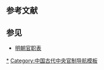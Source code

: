 {{Navbox with collapsible groups
|name = 明朝中央官制
|title = [[明朝]][[明朝官職表|中央官制]]
|state = {{{state<includeonly>|collapsed</includeonly>}}}
|bodyclass = hlist
|selected = {{{1|外}}}

|abbr1 = 内
|group1 = [[内廷]]
|list1 = {{Navbox |child
|group1 = [[宗人府]]
|list1 =
* [[宗人令]]<sup>[[正一品]]</sup>
* 左右[[宗正]]<sup>正一品</sup>
* 左右[[宗人]]<sup>正一品</sup>
* [[經歷司]]
** [[經歷 (官職)|經歷]]<sup>[[正五品]]</sup>
|group2 = [[明朝三公|三公]]
|list2 =
# [[太师]]<sup>正一品</sup>
# [[太傅]]<sup>正一品</sup>
# [[太保]]<sup>正一品</sup>
|group3 = [[明朝三孤|三孤]]
|list3 =
# [[三少|少師]]<sup>[[從一品]]</sup>
# [[三少|少傅]]<sup>從一品</sup>
# [[三少|少保]]<sup>從一品</sup>
|group4 = [[明朝太子三师|太子三师]]
|list4 =
# [[东宫三师|太子太師]]<sup>從一品</sup>
# [[东宫三师|太子太傅]]<sup>從一品</sup>
# [[东宫三师|太子太保]]<sup>從一品</sup>
|group5 = [[明朝太子三少|太子三少]]
|list5 =
# [[东宫三师|太子少師]]<sup>[[正二品]]</sup>
# [[东宫三师|太子少傅]]<sup>正二品</sup>
# [[三少|太子少保]]<sup>正二品</sup>
# [[太子賓客]]<sup>[[正三品]]</sup>
|group6 = [[詹事府]]
|list6 =
* [[詹事]]<sup>正三品</sup>
* [[少詹事]]<sup>[[正四品]]</sup>
* 詹事府[[丞]]<sup>[[正六品]]</sup>
* 左右[[春坊]]
** [[大学士]]<sup>[[正五品]]</sup>
* [[庶子 (官制)|庶子]]<sup>正五品</sup>
* [[谕德]]<sup>正五品</sup>
* [[中允]]<sup>正六品</sup>
* [[赞善]]<sup>[[從六品]]</sup>
* [[司直郎]]<sup>從六品</sup>
* [[司经局]]
** [[洗马]]<sup>[[從五品]]</sup>
|group7 = [[太醫院]]
|list7 =
* [[院使]]<sup>正五品</sup>
* [[院判]]<sup>正六品</sup>
|group8 =[[上林苑]]
|list8 =
* [[上林苑監|监正]]<sup>正五品</sup>
* 监副<sup>正六品</sup>
|group9 = [[女官]]<br />六局一司
|list9 = {{Navbox |child
|group1 = [[尚宫局]]
|list1 =
* 2[[尚宮]]<sup>正五品</sup>
* [[司记司]]
** 2[[司記]]<sup>正六品</sup>
* [[司言司]]
** 2[[司言]]<sup>正六品</sup>
* [[司簿司]]
** 2[[司簿]]<sup>正六品</sup>
* [[司闱司]]
** 6[[司闱]]<sup>正六品</sup>
|group2 = [[尚仪局]]
|list2 =
* 2[[尚儀]]<sup>正五品</sup>
* [[司籍司]]
** 2[[司籍]]<sup>正六品</sup>
* [[司乐司]]
** 4[[司乐]]<sup>正六品</sup>
* [[司宾司]]
** 2[[司宾]]<sup>正六品</sup>
* [[司赞司]]
** 2[[司赞]]<sup>正六品</sup>
* 2[[彤史]]<sup>正六品</sup>
|group3 = [[尚服局]]
|list3 =
* 2[[尚服]]<sup>正五品</sup>
* [[司宝司]]
** 2[[司宝]]<sup>正六品</sup>
* [[司衣司]]
** 2[[司衣]]<sup>正六品</sup>
* [[司饰司]]
** 2[[司饰]]<sup>正六品</sup>
* [[司仗司]]
** 2[[司仗]]<sup>正六品</sup>
|group4 = [[尚食局]]
|list4 =
* 2[[尚食]]<sup>正五品</sup>
* [[司膳司]]
** 2[[司膳]]<sup>正六品</sup>
* [[司酝司]]
** 2[[司酝]]<sup>正六品</sup>
* [[司药司]]
** 2[[司药]]<sup>正六品</sup>
* [[司饎司]]
** 2[[司饎]]<sup>正六品</sup>
|group5 = [[尚寝局]]
|list5 =
* 2[[尚寝]]<sup>正五品</sup>
* [[司设司]]
** 2[[司设]]<sup>正六品</sup>
* [[司舆司]]
** 2[[司舆]]<sup>正六品</sup>
* [[司苑司]]
** 2[[司苑]]<sup>正六品</sup>
* [[司灯司]]
** 2[[司灯]]<sup>正六品</sup>
|group6 = [[尚功局]]
|list6 =
* 2[[尚功]]<sup>正五品</sup>
* [[司制司]]
** 2[[司制]]<sup>正六品</sup>
* [[司珍司]]
** 2[[司珍]]<sup>正六品</sup>
* [[司彩司]]
** 2[[司彩]]<sup>正六品</sup>
* [[司计司]]
** 2[[司计]]<sup>正六品</sup>
|group7 = [[宫正司]]
|list7 =
* 1[[宫正]]<sup>正五品</sup>
* 2[[司正]]<sup>正六品</sup>
}}
}}

|abbr2 = 外
|group2 = [[外朝]]（[[中国首都|首都]]：[[应天府 (明朝)|南京]][[永乐迁都|→]][[順天府|北京]]）
|list2 = {{Navbox |child
|group1 = [[明朝中书省|中書省]]<br />{{nowrap begin}}<small>([[胡惟庸案|洪武废]])</small>{{nowrap end}}
|list1 =
* 左右[[明朝丞相|丞相]]<sup>[[正一品]]</sup>
* [[同平章事|平章政事]]<sup>從一品</sup>
* [[明朝中書省丞|中書省丞]]<sup>正二品</sup>
* [[参知政事]]<sup>從二品</sup>
* [[明朝中書省郎中|郎中]]<sup>正五品</sup>
* [[明朝中書省員外郎|員外郎]]<sup>正六品</sup>

|group2 = [[明朝内阁|內閣]]<br /><small>[[明朝首辅列表|[首辅]]]</small>
|list2 =
# [[中極殿大學士]]<sup>正五品</sup>
# [[建极殿大学士]]<sup>正五品</sup>
# [[文华殿大学士]]<sup>正五品</sup>
# [[武英殿大学士]]<sup>正五品</sup>
# [[文淵閣大學士]]<sup>正五品</sup>
# [[东阁大学士]]<sup>正五品</sup>

|group3 = [[六部]]<br /><small>[[Template:明朝六部|[详表]]]</small>
|list3 = {{Navbox |child
|group1 = [[吏部]]
|list1 =
* [[明朝吏部尚書|尚書]]<sup>正二品</sup>
* 左右[[吏部侍郎|侍郎]]<sup>正三品</sup>
* [[吏部郎中|郎中]]<sup>正五品</sup>
* [[吏部员外郎|員外郎]]<sup>從五品</sup>
* [[吏部主事|主事]]<sup>正六品</sup>
|group2 = [[户部 (官署)|戶部]]
|list2 =
* [[明朝戶部尚書|尚書]]<sup>正二品</sup>
* 左右[[戶部侍郎|侍郎]]<sup>正三品</sup>
* [[戶部郎中|郎中]]<sup>正五品</sup>
* [[戶部員外郎|員外郎]]<sup>從五品</sup>
* [[戶部主事|主事]]<sup>正六品</sup>
|group3 = [[禮部]]
|list3 =
* [[明朝禮部尚書|尚書]]<sup>正二品</sup>
* 左右[[禮部侍郎|侍郎]]<sup>正三品</sup>
* [[禮部郎中|郎中]]<sup>正五品</sup>
* [[禮部員外郎|員外郎]]<sup>從五品</sup>
* [[禮部主事|主事]]<sup>正六品</sup>
* [[僧录司]]
** [[善世]]<sup>正六品</sup>
** [[阐教]]<sup>從六品</sup>
* [[道录司]]
** [[正一]]<sup>正六品</sup>
** [[演法 (官职)|演法]]<sup>從六品</sup>
|group4 = [[兵部]]
|list4 =
* [[明朝兵部尚書|尚書]]<sup>正二品</sup>
* 左右[[兵部侍郎|侍郎]]<sup>正三品</sup>
* [[兵部郎中|郎中]]<sup>正五品</sup>
* [[兵部員外郎|員外郎]]<sup>從五品</sup>
* [[兵部主事|主事]]<sup>正六品</sup>
|group5 = [[刑部]]
|list5 =
* [[明朝刑部尚書|尚書]]<sup>正二品</sup>
* 左右[[刑部侍郎|侍郎]]<sup>正三品</sup>
* [[刑部郎中|郎中]]<sup>正五品</sup>
* [[刑部員外郎|員外郎]]<sup>從五品</sup>
* [[刑部主事|主事]]<sup>正六品</sup>
|group6 = [[工部 (官署)|工部]]
|list6 =
* [[明朝工部尚書|尚書]]<sup>正二品</sup>
* 左右[[工部侍郎|侍郎]]<sup>正三品</sup>
* [[工部郎中|郎中]]<sup>正五品</sup>
* [[工部員外郎|員外郎]]<sup>從五品</sup>
* [[工部主事|主事]]<sup>正六品</sup>
}}

|group4 = [[九寺|五寺]]
|list4 = {{Navbox |child
|group1 = [[大理寺]]
|list1 =
* [[廷尉|卿]]<sup>正三品</sup>
* 左右[[大理寺少卿|少卿]]<sup>正四品</sup>
* 左右[[大理寺丞|寺丞]]<sup>正五品</sup>
* [[大理寺左寺|左寺]]
** [[大理寺正|寺正]]<sup>正六品</sup>
** 2[[大理寺副|寺副]]<sup>正六品</sup>
** 4[[大理評事|评事]]
* [[大理寺右寺|右寺]]
** [[大理寺正|寺正]]<sup>正六品</sup>
** 2[[大理寺副|寺副]]<sup>正六品</sup>
** 8→4[[大理評事|评事]]
|group2 = [[太常寺]]
|list2 =
# [[太常|卿]]<sup>正三品</sup>
# 2[[太常寺少卿|少卿]]<sup>正四品</sup>
# 2[[太常寺丞|寺丞]]<sup>正六品</sup>
|group3 = [[光禄寺]]
|list3 =
# [[光祿勳|卿]]<sup>從三品</sup>
# 2[[光禄寺少卿|少卿]]<sup>正五品</sup>
# 2[[光祿寺丞|寺丞]]<sup>從六品</sup>
|group4 = [[北平等处行太仆寺|北平行太仆寺]]<br />→[[太仆寺]]
|list4 =
# [[太仆|卿]]<sup>從三品</sup>
# 3[[太仆寺少卿|少卿]]<sup>正四品</sup>
# 4[[太仆寺丞|寺丞]]<sup>正六品</sup>
|group5 = [[辽东等处行太仆寺|辽东行太仆寺]]
|list5 =
# [[太仆|卿]]<sup>從三品</sup>
# [[太仆寺少卿|少卿]]<sup>正四品</sup>
# [[太仆寺丞|寺丞]]<sup>正六品</sup>
|group6 = [[山西等处行太仆寺|山西行太仆寺]]
|list6 =
# [[太仆|卿]]<sup>從三品</sup>
# [[太仆寺少卿|少卿]]<sup>正四品</sup>
# [[太仆寺丞|寺丞]]<sup>正六品</sup>
|group7 = [[陕西等处行太仆寺|陕西行太仆寺]]
|list7 =
# [[太仆|卿]]<sup>從三品</sup>
# [[太仆寺少卿|少卿]]<sup>正四品</sup>
# [[太仆寺丞|寺丞]]<sup>正六品</sup>
|group8 = [[甘肃等处行太仆寺|甘肃行太仆寺]]
|list8 =
# [[太仆|卿]]<sup>從三品</sup>
# [[太仆寺少卿|少卿]]<sup>正四品</sup>
# [[太仆寺丞|寺丞]]<sup>正六品</sup>
|group9 = [[鸿胪寺]]
|list9 =
# [[大鴻臚|卿]]<sup>正四品</sup>
# 左右[[鸿胪寺少卿|少卿]]<sup>從五品</sup>
# 左右[[鸿胪寺丞|寺丞]]<sup>從六品</sup>
}}

|group5 = [[都察院]]
|list5 =
* 左右[[都御史]]<sup>正二品</sup>
* 左右[[副都御史]]<sup>正三品</sup>
* 左右[[佥都御史]]<sup>正四品</sup>
* [[经历司]]
** [[經歷 (官職)|经历]]<sup>正六品</sup>
* [[都事]]<sup>[[正七品]]</sup>
* 110[[監察御史]]<sup>正七品</sup>

|group6 = [[通政使司]]
|list6 =
* [[通政使]]<sup>正三品</sup>
* 左右[[通政]]<sup>正四品</sup>
* 1[[誊黄右通政]]<sup>正四品</sup>
* 左右[[通政參議]]<sup>正五品</sup>
* [[经历司]]
** [[經歷 (官職)|经历]]<sup>正七品</sup>
** [[知事]]<sup>正八品</sup>

|group7 = [[翰林院]]
|list7 =
* [[掌院學士|翰林院學士]]<sup>正五品</sup>
* [[侍读學士]]<sup>從五品</sup>
* [[侍讲學士]]<sup>从五品</sup>
* [[侍读]]<sup>正六品</sup>
* [[侍讲]]<sup>正六品</sup>
* [[修撰]]<sup>從六品</sup>

|group8 = [[北京国子监|国子监]]
|list8 =
* 1[[國子監祭酒|祭酒]]<sup>[[從四品]]</sup>
* [[司业]]<sup>正六品</sup>
* 1[[衍圣公]]<sup>[[正二品]]</sup>

|group9 = [[钦天监]]
|list9 =
# 1[[监正]]<sup>正五品</sup>
# 1[[監副]]<sup>正六品</sup>
# [[五官正]]<sup>正六品</sup>

|group10 = [[五軍都督府]]
|list10 =
# 左右[[都督]]<sup>正一品</sup>
# 都督同知<sup>從一品</sup>
# 都督僉事<sup>正二品</sup>
}}

|abbr3 = 南
|group3 = [[应天府 (明朝)|南京]]（[[陪都|留都]]时期）
|list3 = {{Navbox |child
<!-- 请考证修正南京机构的职位和员额编制 -->
|above =
* 首要官员：[[南京守備勛臣]]領[[中軍都督府]]事
* [[南京守備]]掌[[南京司禮監]][[太監]]
* [[南京兵部尚書]][[參贊機務]]

|group1 = [[南京宗人府]]
|list1 =
* [[经历司]]
** 1[[宗人府經歷|经历]]<sup>[[正五品]]</sup>

|group2 = [[南京六部]]
|list2 = {{Navbox |child
|group1 = [[南京吏部]]
|list1 =
* 1[[明朝吏部尚書|尚書]]<sup>[[正二品]]</sup>
* 1右[[吏部侍郎|侍郎]]<sup>[[正三品]]</sup>
* 1[[司務]]<sup>[[从九品]]</sup>
* [[文選清吏司]]
** 1[[吏部郎中|郎中]]<sup>[[正五品]]</sup>
** 1主事<sup>[[正六品]]</sup>
* [[驗封清吏司]]
** 1郎中
** <del>1主事</del>
* [[稽勳清吏司]]
** 1郎中
** <del>1主事</del>
* [[考功清吏司]]
** 1郎中
** 1主事
|group2 = [[南京户部]]
|list2 =
* 1[[明朝戶部尚書|尚書]]
* 1右[[戶部侍郎|侍郎]]
* 1[[司務]]
* [[照磨所]]
** 1[[照磨]]
|group3 = [[南京禮部]]
|list3 = 
* 1[[明朝禮部尚書|尚書]]
* 1右[[禮部侍郎|侍郎]]
* 1[[司務]]
* [[儀制清吏司]]
** 1[[禮部郎中|郎中]]
** 1[[禮部主事|主事]]
* [[祠祭清吏司]]
** 1[[禮部郎中|郎中]]
** 1[[禮部主事|主事]]
* [[主客清吏司]]
** 1[[禮部郎中|郎中]]
* [[精膳清吏司]]
** 1[[禮部郎中|郎中]]
* [[行人司]]
** 1[[行人 (官职)|左司副]]<sup>从七品</sup>
* [[鑄印局]]
** 1[[副使]]
* [[教坊司]]
** 1右[[韶舞]]
** 1左[[司樂]]
** 1右[[司樂]]
|group4 = [[南京兵部]]
|list4 =
* 1[[南京兵部尚書|尚書]][[參贊機務]]
* 1右[[兵部侍郎|侍郎]]
* 1[[司務]]
* [[典牧所]]
** 1[[提領]]<sup>[[正八品]]</sup>
* [[會同館]]
** 1[[大使]]
* [[大勝關]]
** 1[[大使]]
|group5 = [[南京刑部]]
|list5 =
* 1[[明朝刑部尚書|尚書]]
* 1右[[刑部侍郎|侍郎]]
* 1[[司務]]
* [[照磨所]]
** 1[[照磨]]
* [[司獄司]]
* 2[[司獄]]
|group6 = [[南京工部]]
|list6 =
* 1[[明朝工部尚書|尚書]]
* 1右[[工部侍郎|侍郎]]
* 1[[司務]]
}}

|group3 = 南京[[九寺|五寺]]
|list3 = {{Navbox |child
|group1 = [[南京大理寺]]
|list1 =
* [[大理寺卿|卿]]<sup>正三品</sup>
* [[大理寺少卿|左右少卿]]<sup>正四品</sup>
* [[大理寺丞|左右寺丞]]<sup>正五品</sup>
|group2 = [[南京太常寺]]
|list2 =
* [[太常寺卿|卿]]<sup>正三品</sup>
* 2[[太常寺少卿|少卿]]<sup>正四品</sup>
* 2[[太常寺丞|寺丞]]<sup>正六品</sup>
|group3 = [[南京光禄寺]]
|list3 =
* [[光禄寺卿|卿]]<sup>從三品</sup>
* 2[[光禄寺少卿|少卿]]<sup>正五品</sup>
* 2[[光祿寺丞|寺丞]]<sup>從六品</sup>
|group4 = {{nowrap|[[南京太仆寺]]<br /><small>（[[滁州 (古代)|滁州]]）</small>}}
|list4 =
* [[太仆寺卿|卿]]<sup>從三品</sup>
* 3[[太仆寺少卿|少卿]]<sup>正四品</sup>
* 4[[太仆寺丞|寺丞]]<sup>正六品</sup>
|group5 = [[南京鸿胪寺]]
|list5 =
* [[鸿胪寺卿|卿]]<sup>正四品</sup>
* 左右[[鸿胪寺少卿|少卿]]<sup>從五品</sup>
* 左右[[鸿胪寺丞|寺丞]]<sup>從六品</sup>
}}

|group4 = [[南京都察院]]
|list4 =
* 左右[[都御史]]<sup>正二品</sup>
* 左右[[副都御史]]<sup>正三品</sup>
* 左右[[佥都御史]]<sup>正四品</sup>

|group5 = [[南京通政使司]]
|list5 =
* [[通政使]]<sup>正三品</sup>
* 左右[[通政]]<sup>正四品</sup>
* 左右[[通政參議]]<sup>正五品</sup>

|group6 = [[南京翰林院]]
|list6 =
* [[掌院學士|翰林院學士]]<sup>正五品</sup>
* [[侍读學士]]<sup>從五品</sup>
* [[侍讲學士]]<sup>从五品</sup>
* [[侍读]]<sup>正六品</sup>
* [[侍讲]]<sup>正六品</sup>
* [[修撰]]<sup>從六品</sup>

|group7 = [[南京国子监]]
|list7 =
* [[國子監祭酒|祭酒]]<sup>從四品</sup>
* [[司业]]<sup>正六品</sup>

|group8 = [[南京钦天监]]
|list8 =
* [[欽天監監正|监正]]<sup>正五品</sup>
* [[監副]]<sup>正六品</sup>
* [[五官正]]<sup>正六品</sup>

|group9 = [[南京太医院]]
|list9 =
* 1[[院判]]
* 1[[吏目]]
* [[惠民藥局]]
** 1[[大使]]
* [[生藥庫]]
** 1[[大使]]

|group10 = [[南京五軍都督府]]
|list10 =
# 左右[[都督]]<sup>正一品</sup>
# 都督同知<sup>從一品</sup>
# 都督僉事<sup>正二品</sup>
}}

|abbr4 = 王
|group4 = [[明朝王府|王府]]
|list4 = {{Navbox |child
|group1 = [[长史司]]
|list1 =
* 左右[[长史]]<sup>[[正五品]]</sup>
* 1[[典簿]]<sup>[[正九品]]</sup>
* [[审理所]]
** 1[[审理 (官职)|审理]]正<sup>[[正六品]]</sup>
** 1[[审理 (官职)|审理]]副<sup>[[正七品]]</sup>
* [[典膳所]]
** 1[[典膳]]正<sup>[[正八品]]</sup>
** 1[[典膳]]副<sup>[[从八品]]</sup>
* [[奉祠所]]
** 1[[奉祠]]正<sup>正八品</sup>
** 1[[奉祠]]副<sup>从八品</sup>
** 1[[典乐]]<sup>正九品</sup>
* [[典宝所]]
** 1[[典宝]]正<sup>正八品</sup>
** 1[[典宝]]副<sup>从八品</sup>
* [[纪善所]]
** 2[[纪善]]<sup>正八品</sup>
* [[良医所]]
** 1[[良医]]正<sup>正八品</sup>
** 1[[良医]]副<sup>从八品</sup>
* [[典仪所]]
** 1[[典仪]]正<sup>[[正九品]]</sup>
** 1[[典仪]]副<sup>[[从九品]]</sup>
* [[工正所]]
** 1[[工正]]<sup>正八品</sup>
** 1[[工正]]副<sup>从八品</sup>
* {{nowrap|4→1[[伴读]]<sup>从九品</sup>}}
* ＊[[教授]]<sup>从九品</sup>
: （以上各所副官，嘉靖四十四年并革。）
}}

|below = 标注：＊无定员
}}<noinclude>

== 参考文献 ==
{{Wikisourceshas|大明會典/卷之三 官制二南京官|明史/卷72|明史/卷73|明史/卷74|明史/卷75|明史/卷76}}

== 参见 ==
* [[明朝官职表]]

[[Category:明朝中央官制|*]]
[[Category:明朝官制导航模板| ]]
[[Category:中国古代中央官制导航模板]]
</noinclude>